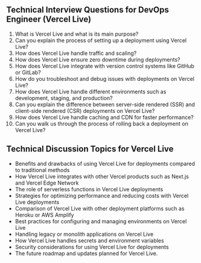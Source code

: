 

## Technical Interview Questions for DevOps Engineer (Vercel Live)
1. What is Vercel Live and what is its main purpose?
2. Can you explain the process of setting up a deployment using Vercel Live?
3. How does Vercel Live handle traffic and scaling?
4. How does Vercel Live ensure zero downtime during deployments?
5. How does Vercel Live integrate with version control systems like GitHub or GitLab?
6. How do you troubleshoot and debug issues with deployments on Vercel Live?
7. How does Vercel Live handle different environments such as development, staging, and production?
8. Can you explain the difference between server-side rendered (SSR) and client-side rendered (CSR) deployments on Vercel Live?
9. How does Vercel Live handle caching and CDN for faster performance?
10. Can you walk us through the process of rolling back a deployment on Vercel Live?

## Technical Discussion Topics for Vercel Live
- Benefits and drawbacks of using Vercel Live for deployments compared to traditional methods
- How Vercel Live integrates with other Vercel products such as Next.js and Vercel Edge Network
- The role of serverless functions in Vercel Live deployments
- Strategies for optimizing performance and reducing costs with Vercel Live deployments
- Comparison of Vercel Live with other deployment platforms such as Heroku or AWS Amplify
- Best practices for configuring and managing environments on Vercel Live
- Handling legacy or monolith applications on Vercel Live
- How Vercel Live handles secrets and environment variables
- Security considerations for using Vercel Live for deployments
- The future roadmap and updates planned for Vercel Live.